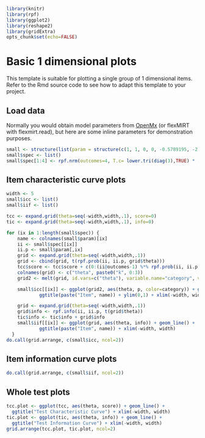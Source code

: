 <!--
%\VignetteEngine{knitr::knitr}
%\VignetteIndexEntry{Basic 1 dimensional plots (HTML)}
-->

```r
library(knitr)
library(rpf)
library(ggplot2)
library(reshape2)
library(gridExtra)
opts_chunk$set(echo=FALSE)
```

# Basic 1 dimensional plots

This template is suitable for plotting a single group
of 1 dimensional items.
Refer to the Rmd source code to see how to adapt this
template to your project.

## Load data

Normally you would obtain model parameters from [OpenMx](http://openmx.psyc.virginia.edu/)
(or flexMIRT with flexmirt.read), but here are some inline
parameters for demonstration purposes.

```r
small <- structure(list(param = structure(c(1, 1, 0, 0, -0.5789195, -2.412259,  -1.3471789, 1, 1, 0, 0, 1.0983234, -2.0991327, -2.9482965, 1,  1, 0, 0, 0.4078264, -0.9824549, -1.5905594, 1, 1, 0, 0, -1.0650001,  -0.2100243, -3.2034577), .Dim = c(7L, 4L), .Dimnames = list(NULL,      c("X2", "X6", "X7", "X10"))), mean = 0, cov = structure(9.8238066, .Dim = c(1L,  1L))), .Names = c("param", "mean", "cov"))
small$spec <- list()
small$spec[1:4] <- rpf.nrm(outcomes=4, T.c= lower.tri(diag(3),TRUE) * -1)
```

## Item characteristic curve plots

```r
width <- 5
small$icc <- list()
small$iif <- list()

tcc <- expand.grid(theta=seq(-width,width,.1), score=0)
tic <- expand.grid(theta=seq(-width,width,.1), info=0)

for (ix in 1:length(small$spec)) {
    name <- colnames(small$param)[ix]
    ii <- small$spec[[ix]]
    ii.p <- small$param[,ix]
    grid <- expand.grid(theta=seq(-width,width,.1))
    grid <- cbind(grid, t(rpf.prob(ii, ii.p, grid$theta)))
    tcc$score <- tcc$score + c(0:(ii@outcomes-1) %*% rpf.prob(ii, ii.p, grid$theta))
    colnames(grid) <- c("theta", paste0("k", 0:3))
    grid2 <- melt(grid, id.vars=c("theta"), variable.name="category", value.name="p")

    small$icc[[ix]] <- ggplot(grid2, aes(theta, p, color=category)) + geom_line() +
            ggtitle(paste("Item", name)) + ylim(0,1) + xlim(-width, width)

    grid <- expand.grid(theta=seq(-width,width,.1))
    grid$info <- rpf.info(ii, ii.p, t(grid$theta))
    tic$info <- tic$info + grid$info
    small$iif[[ix]] <- ggplot(grid, aes(theta, info)) + geom_line() +
            ggtitle(paste("Item", name)) + xlim(-width, width)
  }
do.call(grid.arrange, c(small$icc, ncol=2))
```

## Item information curve plots

```r
do.call(grid.arrange, c(small$iif, ncol=2))
```

## Whole test plots

```r
tcc.plot <- ggplot(tcc, aes(theta, score)) + geom_line() +
  ggtitle("Test Characteristic Curve") + xlim(-width, width)
tic.plot <- ggplot(tic, aes(theta, info)) + geom_line() +
  ggtitle("Test Information Curve") + xlim(-width, width)
grid.arrange(tcc.plot, tic.plot, ncol=2)
```
